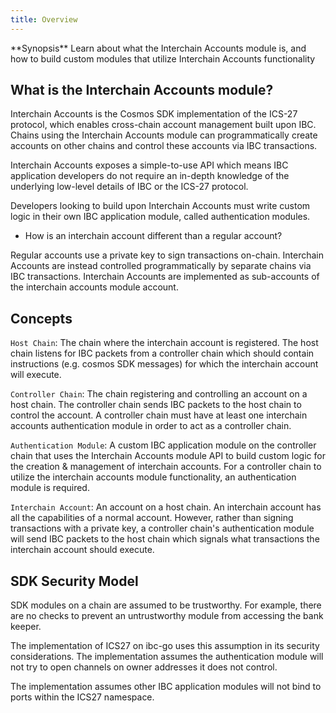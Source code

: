 ```yaml
---
title: Overview
---
```


<Note>
**Synopsis**
Learn about what the Interchain Accounts module is, and how to build custom modules that utilize Interchain Accounts functionality
</Note>

## What is the Interchain Accounts module?

Interchain Accounts is the Cosmos SDK implementation of the ICS-27 protocol, which enables cross-chain account management built upon IBC. Chains using the Interchain Accounts module can programmatically create accounts on other chains and control these accounts via IBC transactions.

Interchain Accounts exposes a simple-to-use API which means IBC application developers do not require an in-depth knowledge of the underlying low-level details of IBC or the ICS-27 protocol.

Developers looking to build upon Interchain Accounts must write custom logic in their own IBC application module, called authentication modules.

* How is an interchain account different than a regular account?

Regular accounts use a private key to sign transactions on-chain. Interchain Accounts are instead controlled programmatically by separate chains via IBC transactions. Interchain Accounts are implemented as sub-accounts of the interchain accounts module account.

## Concepts

`Host Chain`: The chain where the interchain account is registered. The host chain listens for IBC packets from a controller chain which should contain instructions (e.g. cosmos SDK messages) for which the interchain account will execute.

`Controller Chain`: The chain registering and controlling an account on a host chain. The controller chain sends IBC packets to the host chain to control the account. A controller chain must have at least one interchain accounts authentication module in order to act as a controller chain.

`Authentication Module`: A custom IBC application module on the controller chain that uses the Interchain Accounts module API to build custom logic for the creation & management of interchain accounts. For a controller chain to utilize the interchain accounts module functionality, an authentication module is required.

`Interchain Account`: An account on a host chain. An interchain account has all the capabilities of a normal account. However, rather than signing transactions with a private key, a controller chain's authentication module will send IBC packets to the host chain which signals what transactions the interchain account should execute.

## SDK Security Model

SDK modules on a chain are assumed to be trustworthy.  For example, there are no checks to prevent an untrustworthy module from accessing the bank keeper.

The implementation of ICS27 on ibc-go uses this assumption in its security considerations. The implementation assumes the authentication module will not try to open channels on owner addresses it does not control.

The implementation assumes other IBC application modules will not bind to ports within the ICS27 namespace.

